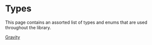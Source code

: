 # Types

This page contains an assorted list of types and enums that are used throughout the library.

[Gravity](/storage-image-processing-api/types/gravity)
